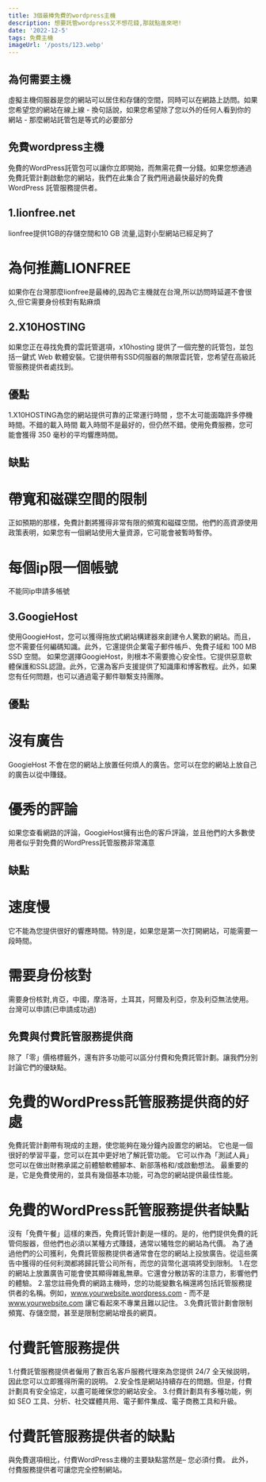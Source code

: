 ```yaml
---
title: 3個最棒免費的wordpress主機
description: 想要託管wordpress又不想花錢,那就點進來吧!
date: '2022-12-5'
tags: 免費主機
imageUrl: '/posts/123.webp'
---
```

## 為何需要主機
虛擬主機伺服器是您的網站可以居住和存儲的空間，同時可以在網路上訪問。如果您希望您的網站在線上線 - 換句話說，如果您希望除了您以外的任何人看到你的網站 - 那麼網站託管包是等式的必要部分
## 免費wordpress主機
免費的WordPress託管包可以讓你立即開始，而無需花費一分錢。如果您想通過免費託管計劃啟動您的網站，我們在此集合了我們用過最快最好的免費 WordPress 託管服務提供者。
## 1.lionfree.net
lionfree提供1GB的存儲空間和10 GB 流量,這對小型網站已經足夠了
# 為何推薦LIONFREE
如果你在台灣那麼lionfree是最棒的,因為它主機就在台灣,所以訪問時延遲不會很久,但它需要身份核對有點麻煩
## 2.X10HOSTING
如果您正在尋找免費的雲託管選項，x10hosting 提供了一個完整的託管包，並包括一鍵式 Web 軟體安裝。它提供帶有SSD伺服器的無限雲託管，您希望在高級託管服務提供者處找到。
## 優點
1.X10HOSTING為您的網站提供可靠的正常運行時間
，您不太可能面臨許多停機時間。不錯的載入時間
載入時間不是最好的，但仍然不錯。使用免費服務，您可能會獲得 350 毫秒的平均響應時間。
## 缺點
# 帶寬和磁碟空間的限制
正如預期的那樣，免費計劃將獲得非常有限的頻寬和磁碟空間。他們的高資源使用政策表明，如果您有一個網站使用大量資源，它可能會被暫時暫停。
# 每個ip限一個帳號
不能同ip申請多帳號
## 3.GoogieHost
使用GoogieHost，您可以獲得拖放式網站構建器來創建令人驚歎的網站。而且，您不需要任何編碼知識。此外，它還提供企業電子郵件帳戶、免費子域和 100 MB SSD 空間。
如果您選擇GoogieHost，則根本不需要擔心安全性。它提供惡意軟體保護和SSL認證。此外，它還為客戶支援提供了知識庫和博客教程。此外，如果您有任何問題，也可以通過電子郵件聯繫支持團隊。
## 優點
# 沒有廣告
GoogieHost 不會在您的網站上放置任何煩人的廣告。您可以在您的網站上放自己的廣告以從中賺錢。
# 優秀的評論
如果您查看網路的評論，GoogieHost擁有出色的客戶評論，並且他們的大多數使用者似乎對免費的WordPress託管服務非常滿意
## 缺點
# 速度慢
它不能為您提供很好的響應時間。特別是，如果您是第一次打開網站，可能需要一段時間。
# 需要身份核對
需要身份核對,肯亞，中國，摩洛哥，土耳其，阿爾及利亞，奈及利亞無法使用。台灣可以申請(已申請成功過)
## 免費與付費託管服務提供商
除了「零」價格標籤外，還有許多功能可以區分付費和免費託管計劃。讓我們分別討論它們的優缺點。
# 免費的WordPress託管服務提供商的好處
免費託管計劃帶有現成的主題，使您能夠在幾分鐘內設置您的網站。
它也是一個很好的學習平臺，您可以在其中更好地了解託管功能。
它可以作為「測試人員」 您可以在做出財務承諾之前體驗軟體腳本、新部落格和/或啟動想法。
最重要的是，它是免費使用的，並具有幾個基本功能，可為您的網站提供最佳性能。
# 免費的WordPress託管服務提供者缺點
沒有「免費午餐」這樣的東西，免費託管計劃是一樣的。是的，他們提供免費的託管伺服器，但他們也必須以某種方式賺錢，通常以犧牲您的網站為代價。
為了通過他們的公司獲利，免費託管服務提供者通常會在您的網站上投放廣告。從這些廣告中獲得的任何利潤都將歸託管公司所有，而您的貨幣化選項將受到限制。
1.在您的網站上放置廣告可能會使其顯得雜亂無章。它還會分散訪客的注意力，影響他們的體驗。
2.當您註冊免費的網路主機時，您的功能變數名稱還將包括託管服務提供者的名稱。例如，www.yourwebsite.wordpress.com - 而不是 www.yourwebsite.com 讓它看起來不專業且難以記住。
3.免費託管計劃會限制頻寬、存儲空間，甚至是限制您網站增長的網頁。
# 付費託管服務提供
1.付費託管服務提供者僱用了數百名客戶服務代理來為您提供 24/7 全天候説明，因此您可以立即獲得所需的説明。
2.安全性是網站持續存在的問題。但是，付費計劃具有安全協定，以盡可能確保您的網站安全。
3.付費計劃具有多種功能，例如 SEO 工具、分析、社交媒體共用、電子郵件集成、電子商務工具和升級。
# 付費託管服務提供者的缺點
與免費選項相比，付費WordPress主機的主要缺點當然是– 您必須付費。
此外，付費服務提供者可讓您完全控制網站。
